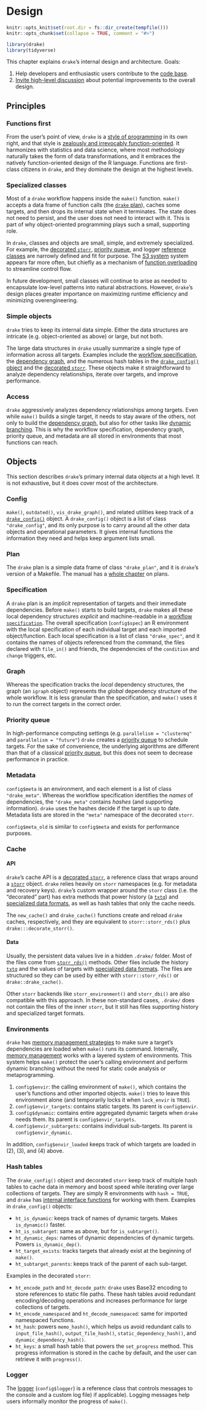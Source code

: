 # Design {#design}

```r
knitr::opts_knit$set(root.dir = fs::dir_create(tempfile()))
knitr::opts_chunk$set(collapse = TRUE, comment = "#>")
```

```r
library(drake)
library(tidyverse)
```

This chapter explains `drake`'s internal design and architecture. Goals:

1. Help developers and enthusiastic users contribute to the [code base](https://github.com/ropensci/drake).
2. [Invite high-level discussion](https://github.com/ropensci/drake/issues) about potential improvements to the overall design.

## Principles

### Functions first

From the user's point of view, `drake` is a [style of programming](https://books.ropensci.org/drake/plans.html#intro-to-plans) in its own right, and that style is [zealously and irrevocably function-oriented](https://books.ropensci.org/drake/plans.html#functions). It harmonizes with statistics and data science, where most methodology naturally takes the form of data transformations, and it embraces the natively function-oriented design of the R language. Functions are first-class citizens in `drake`, and they dominate the design at the highest levels.

### Specialized classes

Most of a `drake` workflow happens inside the `make()` function. `make()` accepts a data frame of function calls (the [`drake` plan](#plans)), caches some targets, and then drops its internal state when it terminates. The state does not need to persist, and the user does not need to interact with it. This is part of why object-oriented programming plays such a small, supporting role.

In `drake`, classes and objects are small, simple, and extremely specialized. For example, the [decorated `storr`](https://github.com/ropensci/drake/blob/master/R/decorate_storr.R), [priority queue](https://github.com/ropensci/drake/blob/master/R/priority_queue.R), and logger [reference classes](http://adv-r.had.co.nz/R5.html) are narrowly defined and fit for purpose. The [S3 system](http://adv-r.had.co.nz/S3.html) system appears far more often, but chiefly as a mechanism of [function overloading](https://en.wikipedia.org/wiki/Function_overloading) to streamline control flow.

In future development, small classes will continue to arise as needed to encapsulate low-level patterns into natural abstractions. However, `drake`'s design places greater importance on maximizing runtime efficiency and minimizing overengineering.

### Simple objects

`drake` tries to keep its internal data simple. Either the data structures are intricate (e.g. object-oriented as above) or large, but not both.

The large data structures in `drake` usually summarize a single type of information across all targets. Examples include the [workflow specification](https://github.com/ropensci/drake/blob/master/R/create_drake_spec.R), the [dependency graph](https://github.com/ropensci/drake/blob/master/R/create_drake_graph.R), and the numerous hash tables in the [`drake_config()` object](https://github.com/ropensci/drake/blob/9bb212ee0512771e04a4bcbb9e9d8577458b27b9/R/make.R#L278-L286) and the [decorated `storr`](https://github.com/ropensci/drake/blob/9bb212ee0512771e04a4bcbb9e9d8577458b27b9/R/decorate_storr.R#L19-L24). These objects make it straightforward to analyze dependency relationships, iterate over targets, and improve performance.

### Access

`drake` aggressively analyzes dependency relationships among targets. Even while `make()` builds a single target, it needs to stay aware of the others, not only to build the [dependency graph](https://github.com/ropensci/drake/blob/master/R/create_drake_graph.R), but also for other tasks like [dynamic branching](#dynamic). This is why the workflow specification, dependency graph, priority queue, and metadata are all stored in environments that most functions can reach.

## Objects

This section describes `drake`'s primary internal data objects at a high level. It is not exhaustive, but it does cover most of the architecture.

### Config

`make()`, `outdated()`, `vis_drake_graph()`, and related utilities keep track of a [`drake_config()`](https://docs.ropensci.org/drake/reference/drake_config.html) object. A `drake_config()` object is a list of class `"drake_config"`, and its only purpose is to carry around all the other data objects and operational parameters. It gives internal functions the information they need and helps keep argument lists small.

### Plan

The `drake` plan is a simple data frame of class `"drake_plan"`, and it is `drake`'s version of a Makefile. The manual has a [whole chapter](#plans) on plans.

### Specification

A `drake` plan is an *implicit* representation of targets and their immediate dependencies. Before `make()` starts to build targets, `drake` makes all these local dependency structures *explicit* and machine-readable in a [workflow `specification`](https://github.com/ropensci/drake/blob/master/R/create_drake_spec.R). The overall specification (`config$spec`) an R environment with the local specification of each individual target and each imported object/function. Each local specification is a list of class `"drake_spec"`, and it contains the names of objects referenced from the command, the files declared with `file_in()` and friends, the dependencies of the `condition` and `change` triggers, etc.

### Graph

Whereas the specification tracks the *local* dependency structures, the graph (an `igraph` object) represents the *global* dependency structure of the whole workflow. It is less granular than the specification, and `make()` uses it to run the correct targets in the correct order.

### Priority queue

In high-performance computing settings (e.g. `parallelism = "clustermq"` and `parallelism = "future"`) `drake` creates a [priority queue](https://github.com/ropensci/drake/blob/master/R/priority_queue.R) to schedule targets. For the sake of convenience, the underlying algorithms are different than that of a classical [priority queue](https://en.wikipedia.org/wiki/Priority_queue), but this does not seem to decrease performance in practice.

### Metadata

`config$meta` is an environment, and each element is a list of class `"drake_meta"`. Whereas the workflow specification identifies the *names* of dependencies, the `"drake_meta"` contains *hashes* (and supporting information). `drake` uses the hashes decide if the target is up to date. Metadata lists are stored in the `"meta"` namespace of the decorated `storr`.

`config$meta_old` is similar to `config$meta` and exists for performance purposes.

### Cache

#### API

`drake`'s cache API is a [decorated `storr`](https://github.com/ropensci/drake/blob/master/R/decorate_storr.R), a reference class that wraps around a [`storr`](github.com/richfitz/storr) object. `drake` relies heavily on `storr` namespaces (e.g. for metadata and recovery keys). `drake`'s custom wrapper around the `storr` class (i.e. the "decorated" part) has extra methods that power history (a [`txtq`](https://github.com/wlandau/txtq)) and [specialized data formats](https://books.ropensci.org/drake/plans.html#special-data-formats-for-targets), as well as hash tables that only the cache needs.

The `new_cache()` and `drake_cache()` functions create and reload `drake` caches, respectively, and they are equivalent to `storr::storr_rds()` plus `drake:::decorate_storr()`.

#### Data

Usually, the persistent data values live in a hidden `.drake/` folder. Most of the files come from [`storr_rds()`](http://richfitz.github.io/storr/reference/storr_rds.html) methods. Other files include the history [`txtq`](https://github.com/wlandau/txtq) and the values of targets with [specialized data formats](https://books.ropensci.org/drake/plans.html#special-data-formats-for-targets). The files are structured so they can be used by either with `storr::storr_rds()` or `drake::drake_cache()`.

Other `storr` backends like `storr_environment()` and `storr_dbi()` are also compatible with this approach. In these non-standard cases, `.drake/` does not contain the files of the inner `storr`, but it still has files supporting history and specialized target formats. 

### Environments

`drake` has [memory management strategies](#memory) to make sure a target's dependencies are loaded when `make()` runs its command. Internally, [memory management](https://github.com/ropensci/drake/blob/master/R/manage_memory.R) works with a layered system of environments. This system helps `make()` protect the user's calling environment and perform dynamic branching without the need for static code analysis or metaprogramming.

1. `config$envir`: the calling environment of `make()`, which contains the user's functions and other imported objects. `make()` tries to leave this environment alone (and temporarily locks it when `lock_envir` is `TRUE`).
2. `config$envir_targets`: contains static targets. Its parent is `config$envir`.
3. `config$dynamic`: contains entire aggregated dynamic targets when `drake` needs them. Its parent is `config$envir_targets`.
4. `config$envir_subtargets`: contains individual sub-targets. Its parent is `config$envir_dynamic`.

In addition, `config$envir_loaded` keeps track of which targets are loaded in (2), (3), and (4) above.

### Hash tables

The `drake_config()` object and decorated `storr` keep track of multiple hash tables to cache data in memory and boost speed while iterating over large collections of targets. They are simply R environments with `hash = TRUE`, and `drake` has [internal interface functions](https://github.com/ropensci/drake/blob/master/R/hash_tables.R) for working with them. Examples in `drake_config()` objects:

* `ht_is_dynamic`: keeps track of names of dynamic targets. Makes `is_dynamic()` faster.
* `ht_is_subtarget`: same as above, but for `is_subtarget()`.
* `ht_dynamic_deps`: names of dynamic dependencies of dynamic targets. Powers `is_dynamic_dep()`.
* `ht_target_exists`: tracks targets that already exist at the beginning of `make()`.
* `ht_subtarget_parents`: keeps track of the parent of each sub-target.

Examples in the decorated `storr`:

* `ht_encode_path` and `ht_decode_path`: `drake` uses Base32 encoding to store references to static file paths. These hash tables avoid redundant encoding/decoding operations and increases performance for large collections of targets.
* `ht_encode_namespaced` and `ht_decode_namespaced`: same for imported namespaced functions.
* `ht_hash`: powers `memo_hash()`, which helps us avoid redundant calls to `input_file_hash()`, `output_file_hash()`, `static_dependency_hash()`, and `dynamic_dependency_hash()`. 
* `ht_keys`: a small hash table that powers the `set_progress` method. This progress information is stored in the cache by default, and the user can retrieve it with `progress()`.

### Logger

The [logger](https://github.com/ropensci/drake/blob/master/R/logger.R) (`config$logger`) is a reference class that controls messages to the console and a custom log file) if applicable). Logging messages help users informally monitor the progress of `make()`.